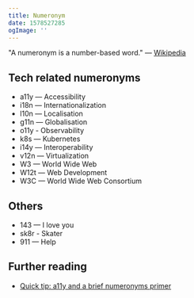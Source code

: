 ```yaml
---
title: Numeronym
date: 1578527285
ogImage: ''
---
```


"A numeronym is a number-based word." — [Wikipedia](https://en.wikipedia.org/wiki/Numeronym)

## Tech related numeronyms

- a11y — Accessibility
- i18n — Internationalization
- l10n — Localisation
- g11n — Globalisation
- o11y - Observability
- k8s — Kubernetes
- i14y — Interoperability
- v12n — Virtualization
- W3 — World Wide Web
- W12t — Web Development
- W3C — World Wide Web Consortium

## Others

- 143 — I love you
- sk8r - Skater
- 911 — Help

## Further reading

- [Quick tip: a11y and a brief numeronyms primer](https://a11yproject.com/posts/a11y-and-other-numeronyms/)
